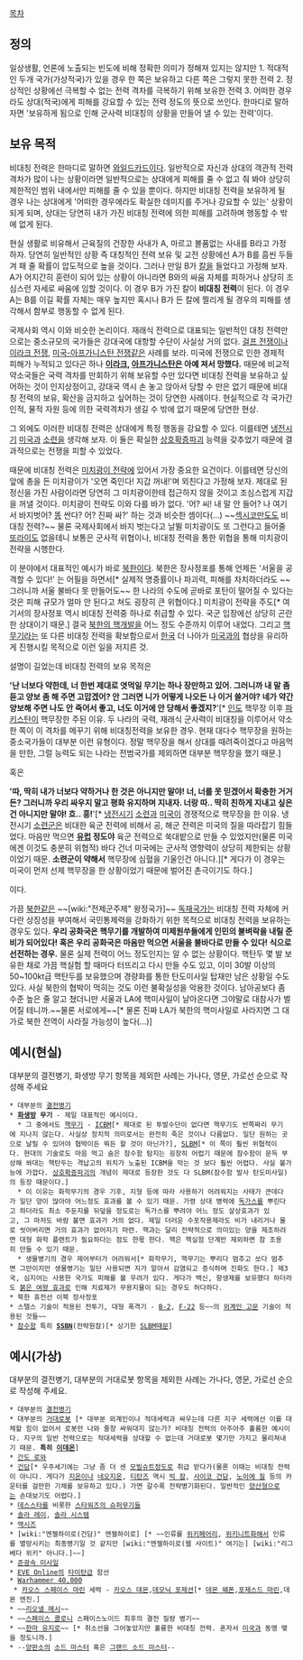 [[목차]]

== 정의 ==
일상생활, 언론에 노출되는 빈도에 비해 정확한 의미가 정해져 있지는 않지만
1. 적대적인 두개 국가(가상적국)가 있을 경우 한 쪽은 보유하고 다른 쪽은 그렇지 못한 전력
2. 정상적인 상황에선 극복할 수 없는 전력 격차를 극복하기 위해 보유한 전력
3. 어떠한 경우라도 상대(적국)에게 피해를 강요할 수 있는 전력
정도의 뜻으로 쓰인다.
한마디로 말하자면 '보유하게 됨으로 인해 군사력 비대칭의 상황을 만들어 낼 수 있는 전력'이다.

== 보유 목적 ==
비대칭 전력은 한마디로 말하면 [[와일드카드]]이다. 일반적으로 자신과 상대의 객관적 전력 격차가 많이 나는 상황이라면 일반적으로는 상대에게 피해를 줄 수 없고 줘 봐야 상당히 제한적인 범위 내에서만 피해를 줄 수 있을 뿐이다. 하지만 비대칭 전력을 보유하게 될 경우 나는 상대에게 '어떠한 경우에라도 확실한 데미지를 주거나 강요할 수 있는' 상황이 되게 되며, 상대는 당연히 내가 가진 비대칭 전력에 의한 피해를 고려하며 행동할 수 밖에 없게 된다.

현실 생활로 비유해서 근육질의 건장한 사내가 A, 마르고 볼품없는 사내를 B라고 가정하자. 당연히 일반적인 상황 즉 대칭적인 전력 보유 및 교전 상황에선 A가 B를 흠씬 두들겨 패 줄 확률이 압도적으로 높을 것이다. 그러나 만일 B가 [[칼]]을 들었다고 가정해 보자. A가 어지간히 훈련이 되어 있는 상황이 아니라면 B와의 싸움 자체를 피하거나 상당히 조심스런 자세로 싸움에 임할 것이다. 이 경우 B가 가진 칼이 '''비대칭 전력'''이 된다. 이 경우 A는 B를 이길 확률 자체는 매우 높지만 혹시나 B가 든 칼에 찔리게 될 경우의 피해를 생각해서 함부로 행동할 수 없게 된다.

국제사회 역시 이와 비슷한 논리이다. 재래식 전력으로 대표되는 일반적인 대칭 전력만으로는 중소규모의 국가들은 강대국에 대항할 수단이 사실상 거의 없다. [[걸프 전쟁]]이나 [[이라크 전쟁]], [[미국-아프가니스탄 전쟁]]같은 사례를 보라. 미국에 전쟁으로 인한 경제적 피해가 누적되고 있다곤 하나 '''[[이라크]], [[아프가니스탄]]은 아예 져서 망했다.''' 때문에 비교적 약소국들은 국력 격차를 만회하기 위해 보유할 수만 있다면 비대칭 전력을 보유하고 싶어하는 것이 인지상정이고, 강대국 역시 손 놓고 앉아서 당할 수 만은 없기 때문에 비대칭 전력의 보유, 확산을 금지하고 싶어하는 것이 당연한 사례이다. 현실적으로 각 국가간 인적, 물적 자원 등에 의한 국력격차가 생길 수 밖에 없기 때문에 당연한 현상. 

그 외에도 이러한 비대칭 전력은 상대에게 특정 행동을 강요할 수 있다. 이를테면 [[냉전]]시기 [[미국]]과 [[소련]]을 생각해 보자. 이 둘은 확실한 [[상호확증파괴]] 능력을 갖추었기 때문에 결과적으로는 전쟁을 피할 수 있었다.

때문에 비대칭 전력은 [[미치광이 전략]]에 있어서 가장 중요한 요건이다. 이를테면 당신의 앞에 총을 든 미치광이가 '오면 죽인다! 지갑 꺼내!'며 외친다고 가정해 보자. 제대로 된 정신을 가진 사람이라면 당연히 그 미치광이한테 접근하지 않을 것이고 조심스럽게 지갑을 꺼낼 것이다. 미치광이 전략도 이와 다를 바가 없다. '어? 씨! 내 말 안 들어? 나 여기서 바지벗어? [[똥]] 싼다? 어? 진짜 싸?' 하는 것과 비슷한 셈이다(...) ~~[[섹시코만도]]도 비대칭 전력?~~ 물론 국제사회에서 바지 벗는다고 날뛸 미치광이도 또 그런다고 들어줄 [[또라이]]도 없을테니 보통은 군사적 위협이나, 비대칭 전력을 통한 위협을 통해 미치광이 전략을 시행한다.

이 분야에서 대표적인 예시가 바로 [[북한]]이다. 북한은 장사정포를 통해 언제든 '서울을 공격할 수 있다!' 는 어필을 하면서[* 실제적 명중률이나 파괴력, 피해를 차치하더라도 ~~그러니까 서울 불바다 못 만들어도~~ 한 나라의 수도에 곧바로 포탄이 떨어질 수 있다는 것은 피해 규모가 얼마 안 된다고 쳐도 굉장히 큰 위협이다.] 미치광이 전략을 주도[* 여기서의 장사정포 역시 비대칭 전력중 하나로 취급할 수 있다. 국군 입장에선 상당히 곤란한 상대이기 때문.] 결국 [[북한의 핵개발]]을 어느 정도 수준까지 이루어 내었다. 그리고 [[핵무기]]라는 또 다른 비대칭 전력을 확보함으로서 [[한국]] 더 나아가 [[미국]]과의 협상을 유리하게 진행시킬 목적으로 이런 일을 저지른 것.

설명이 길었는데 비대칭 전력의 보유 목적은 

''''난 너보다 약한데, 너 한번 제대로 엿먹일 무기는 하나 장만하고 있어. 그러니까 내 말 좀 듣고 양보 좀 해 주면 고맙겠어? 안 그러면 니가 어떻게 나오든 나 이거 쓸거야? 네가 약간 양보해 주면 나도 안 죽어서 좋고, 너도 이거에 안 당해서 좋겠지?''''[* [[인도]] 핵무장 이후 [[파키스탄]]이 핵무장한 주된 이유. 두 나라의 국력, 재래식 군사력이 비대칭을 이루어서 약소한 쪽이 이 격차를 메꾸기 위해 비대칭전력을 보유한 경우. 현재 대다수 핵무장을 원하는 중소국가들이 대부분 이런 유형이다. 정말 핵무장을 해서 상대를 때려죽이겠다고 마음먹을 만한, 그럴 능력도 되는 나라는 전범국가를 제외하면 대부분 핵무장을 했기 때문.]

혹은

''''따, 딱히 내가 너보다 약하거나 한 것은 아니지만 말야! 너, 너를 못 믿겠어서 확충한 거거든? 그러니까 우리 싸우지 말고 평화 유지하며 지내자. 너랑 따.. 딱히 친하게 지내고 싶은건 아니지만 말야! 흐.. 흥!''''[* [[냉전]]시기 [[소련]]과 [[미국]]이 경쟁적으로 핵무장을 한 이유. 냉전시기 [[소련군]]은 비대한 육군 전력에 비해서 공, 해군 전력은 미국의 질을 따라잡기 힘들었다. 마음만 먹으면 '''[[유럽]] 정도야''' 육군 전력으로 쑥대밭으로 만들 수 있었지만(물론 미국에겐 이것도 충분히 위협적) 바다 건너 미국에는 군사적 영향력이 상당히 제한되는 상황이었기 때문. '''소련군이 약해서''' 핵무장에 심혈을 기울인건 아니다.][* 게다가 이 경우는 미국이 먼저 선제 핵무장을 한 상황이었기 때문에 벌어진 촌극이기도 하다.]

이다.

가끔 [[북한]]같은 ~~[wiki:"전제군주제" 왕정국가]~~ [[독재]]국가는 비대칭 전력 자체에 커다란 상징성을 부여해서 국민통제력을 강화하기 위한 목적으로 비대칭 전력을 보유하는 경우도 있다. '''우리 공화국은 핵무기를 개발하여 미제원쑤들에게 인민의 불벼락을 내릴 준비가 되어있다! 혹은 우리 공화국은 마음만 먹으면 서울을 불바다로 만들 수 있다! 식으로 선전하는 경우.''' 물론 실제 전력이 어느 정도인지는 알 수 없는 상황이다. 핵탄두 몇 발 보유한 채로 가끔 핵실험 할 때마다 터뜨리고 다시 만들 수도 있고, 이미 30발 이상의 50~100kt급 핵탄두를 보유했으며 경량화를 통한 탄도미사일 탑재만 남은 상황일 수도 있다. 사실 북한의 협박이 먹히는 것도 이런 불확실성을 악용한 것이다. 남아공보다 좀 수준 높은 줄 알고 쳤더니만 서울과 LA에 핵미사일이 날아온다면 그야말로 대참사가 벌어질 테니까.~~물론 서로에게~~[* 물론 진짜 LA가 북한의 핵미사일로 사라지면 그 대가로 북한 전역이 사라질 가능성이 높다(...)]

== 예시(현실) == 
대부분의 결전병기, 화생방 무기 항목을 제외한 사례는 가나다, 영문, 가로선 순으로 작성해 주세요

 * 대부분의 [[결전병기]] 
 * '''[[화생방]] 무기''' - 제일 대표적인 예시이다.
   * 그 중에서도 [[핵무기]] - [[ICBM]][* 제대로 된 투발수단이 없다면 핵무기도 반쪽짜리 무기에 지나지 않는다. 사실상 정치적 의미로서는 완전히 죽은 것이나 다름없다. 일단 원하는 곳으로 날릴 수 있어야 협박이든 뭐든 할 것이 아닌가?], [[SLBM]][* 이 쪽이 훨씬 위협적이다. 현대의 기술로도 마음 먹고 숨은 잠수함 탐지는 굉장히 어렵기 때문에 잠수함이 문득 부상해 쏴대는 핵탄두는 격납고의 위치가 노출된 ICBM을 막는 것 보다 훨씬 어렵다. 사실 불가능에 가깝다. [[상호확증파괴]]의 개념이 제대로 등장한 것도 다 SLBM(잠수함 발사 탄도미사일)의 등장 때문이다.] 
   * 이 이유는 화학무기의 경우 기후, 지형 등에 따라 사용하기 어려워지는 사태가 큰데다가 일단 양이 많아야 어느정도 효과를 볼 수 있기 때문. 가령 상대 병력에 [[독가스]]를 뿌린다고 하더라도 최소 주둔지를 뒤덮을 정도로는 독가스를 뿌려야 어느 정도 살상효과가 있고, 그 마저도 바람 불면 효과가 거의 없다. 제일 더러운 수포작용제라도 비가 내리거나 물로 씻어버리면 거의 효과가 없어지기 마련. 핵과는 달리 전략적으로 의미있는 양을 제조하려면 대형 화학 플랜트가 필요하다는 점도 한몫 한다. 핵은 핵실험 단계만 제외하면 참 조용히 만들 수 있기 때문.
   * 생물병기의 경우 제어부터가 어려워서[* 화학무기, 핵무기는 뿌리다 멈추고 쏘다 멈추면 그만이지만 생물병기는 일단 사용되면 지가 알아서 감염되고 증식하며 진화도 한다.] 제3국, 심지어는 사용한 국가도 피해를 볼 우려가 있다. 게다가 백신, 항생제를 보유했다 하더라도 [[붉은 여왕 효과]]로 인해 치료제가 무용지물이 되는 경우도 허다하다.  
 * 북한 휴전선 이북 장사정포
 * 스텔스 기술이 적용된 전투기, 대형 폭격기 - [[B-2]], [[F-22]] 등~~의 [[외계인 고문]] 기술이 적용된 것들~~
 * [[잠수함]] 특히 '''[[SSBN]]'''(전략원잠)[* 상기한 [[SLBM]]때문]

== 예시(가상) == 
대부분의 결전병기, 대부분의 거대로봇 항목을 제외한 사례는 가나다, 영문, 가로선 순으로 작성해 주세요.

 * 대부분의 [[결전병기]]
 * 대부분의 [[거대로봇]] [* 대부분 외계인이나 적대세력과 싸우는데 다른 지구 세력에선 이를 대체할 힘이 없어서 로봇만 나와 줄창 싸워대지 않는가? 비대칭 전력의 아주아주 훌륭한 예시이다. 지구의 일반 전력으로는 적대세력을 상대할 수 없는데 거대로봇 몇기만 가지고 물리쳐내기 때문. '''특히 [[이데온]]''']
 * [[간도 로와]]
 * [[건담]][* 우주세기에는 그냥 좀 더 센 [[모빌슈트]]정도로 취급 받다가(물론 이때는 비대칭 전력이 아니다. 게다가 [[지온]]이나 [[네오지온]], [[티탄즈]] 역시 [[빅 잠]], [[사이코 건담]], [[노이에 질]] 등의 카운터를 걸만한 기체를 보유하고 있다.) 가면 갈수록 전략병기화된다. 일반적인 [[양산형]]으로는 손대보기도 어렵다.]
 * [[데스스타]]를 비롯한 [[스타워즈의 슈퍼무기들]]
 * [[솔라 레이]], [[솔라 시스템]]
 * [[액시즈]]
 * [wiki:"엔젤하이로(건담)" 엔젤하이로] [* ~~인류를 [[위키페어리]], [[위키니트]]화해서 인류를 멸망시키는 최종병기일 것 같지만 [wiki:"엔젤하이로(웹 사이트)" 여기는] [wiki:"리그베다 위키" 아니다.]~~] 
 * [[준광속 미사일]]
 * [[EVE Online]]의 [[타이탄]]급 함선
 * [[Warhammer 40,000]]
  * [[카오스 스페이스 마린]] 세력 - [[카오스 데몬]],[[데모닉 포제션]][* [[데몬 웨폰]],[[포제스드 마린]],데몬 엔진.]
 * ~~[[리오넬 메시]]~~
 * ~~[[스페이스 콜로니]] 스페이스노이드 최후의 결전 질량 병기~~
 * ~~[[한마 유지로]]~~ [* 취소선을 그어놓았지만 훌륭한 비대칭 전력. 혼자서 [[미국]]과 동맹 맺을 정도니까.]
 * --[[양판소]]의 [[소드 마스터]] 혹은 [[그랜드 소드 마스터]]--
